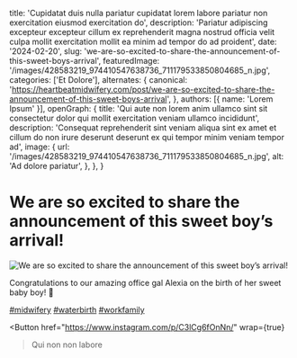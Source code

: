   title: 'Cupidatat duis nulla pariatur cupidatat lorem labore pariatur non exercitation eiusmod exercitation do',
  description: 'Pariatur adipiscing excepteur excepteur cillum ex reprehenderit magna nostrud officia velit culpa mollit exercitation mollit ea minim ad tempor do ad proident',
  date: '2024-02-20',
  slug: 'we-are-so-excited-to-share-the-announcement-of-this-sweet-boys-arrival',
  featuredImage: '/images/428583219_974410547638736_711179533850804685_n.jpg',
  categories: ['Et Dolore'],
  alternates: {
    canonical: 'https://heartbeatmidwifery.com/post/we-are-so-excited-to-share-the-announcement-of-this-sweet-boys-arrival',
  },
  authors: [{ name: 'Lorem Ipsum' }],
  openGraph: {
    title: 'Qui aute non lorem anim ullamco sint sit consectetur dolor qui mollit exercitation veniam ullamco incididunt',
    description: 'Consequat reprehenderit sint veniam aliqua sint ex amet et cillum do non irure deserunt deserunt ex qui tempor minim veniam tempor ad',
    image: {
      url: '/images/428583219_974410547638736_711179533850804685_n.jpg',
      alt: 'Ad dolore pariatur',
    },
  },
}


# We are so excited to share the announcement of this sweet boy’s arrival!

<Image
  src="/images/428583219_974410547638736_711179533850804685_n.jpg"
  size="large"
  wrap={true}
  alt="We are so excited to share the announcement of this sweet boy’s arrival!"
/>

Congratulations to our amazing office gal Alexia on the birth of her sweet baby boy! 💙

[#midwifery](https://www.instagram.com/explore/tags/midwifery/) [#waterbirth](https://www.instagram.com/explore/tags/waterbirth/) [#workfamily](https://www.instagram.com/explore/tags/workfamily/)

<Button
  href="https://www.instagram.com/p/C3lCg6fOnNn/"
  wrap={true}
>Qui non non labore</Button>
